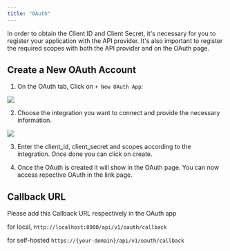 ```yaml
---
title: "OAuth"
---
```


In order to obtain the Client ID and Client Secret, it's necessary for you to register your application with the API provider. It's also important to register the required scopes with both the API provider and on the OAuth page.

## Create a New OAuth Account

1. On the OAuth tab, Click on `+ New OAuth App`:

<Frame>
  <img src="/images/oauth/create_oauth.png" />
</Frame>

2. Choose the integration you want to connect and provide the necessary information.

<Frame>
  <img src="/images/oauth/sample_oauth.png" />
</Frame>

3. Enter the client_id, client_secret and scopes according to the integration. Once done you can click on create.

4. Once the OAuth is created it will show in the OAuth page. You can now access repective OAuth in the link page. 

## Callback URL

Please add this Callback URL respectively in the OAuth app 

for local, ```http://localhost:8000/api/v1/oauth/callback```

for self-hosted ```https://{your-domain}/api/v1/oauth/callback```

